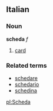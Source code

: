 ==Italian==
===Noun===
'''scheda''' ''f''

# [[card]]

===Related terms===
*[[schedare]]
*[[schedario]]
*[[schedina]]

[[pl:Scheda]]